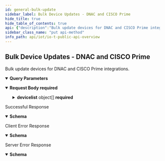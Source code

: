 ```yaml
---
id: general-bulk-update
sidebar_label: Bulk Device Updates - DNAC and CISCO Prime
hide_title: true
hide_table_of_contents: true
api: {"description":"Bulk update devices for DNAC and CISCO Prime integrations.","operationId":"general-bulk-update","security":[{"X-Key-Id":[],"X-Access-Key":[]}],"tags":["IoT Public API"],"parameters":[{"description":"The customer ID to which the API call is directed","in":"query","name":"customerid","required":true,"schema":{"type":"string"}}],"requestBody":{"required":true,"content":{"application/json":{"schema":{"type":"object","required":["devicelist"],"properties":{"devicelist":{"type":"array","description":"devices","items":{"type":"object","properties":{"deviceid":{"type":"string"},"config_source":{"type":"string","enum":["dnac","prime"]},"ip":{"type":"string"},"location":{"type":"string"},"ap_ip":{"type":"string"},"ap_name":{"type":"string"},"SSID":{"type":"string"},"switchIP":{"type":"string"},"switchName":{"type":"string"},"switchPort":{"type":"string"},"switch_if_name":{"type":"string"},"vlan":{"type":"string"},"vlan_name":{"type":"string"},"WireWireless":{"type":"string"}}}}}},"examples":{"payloadExample":{"summary":"An example of payload of general device list","value":{"devicelist":[{"deviceid":"00:00:2a:01:00:24","config_source":"dnac","ip":"10.14.1.123","location":"HQ/Floor 17","ap_ip":"10.6.72.226","ap_name":"DOLORES","SSID":"vmwareguest","switch_ip":"10.10.20.82","switch_name":"leaf2.test.com","switch_if_name":"GigabitEthernet1/0/4","vlan":823,"vlan_name":"Cameras","protocol_name":"dns,ssl,ping","WireWireless":"WIRED"}]}}}}}},"responses":{"200":{"description":"Successful Response","content":{"application/json":{"schema":{"type":"object","properties":{"api":{"type":"string","description":"API path"},"ver":{"type":"string","description":"API version"},"code":{"type":"string","description":"successful code(1)"},"message":{"type":"string","description":"successful message"},"updatedDeviceNum":{"type":"integer","description":"number of devices updated"}}},"examples":{"resolveSecurityAlertResponseExample":{"value":{"api":"device/bulkUpdate","ver":"v4.0","code":1,"message":"OK","updatedDeviceNum":5}}}}}},"4XX":{"description":"Client Error Response","content":{"application/json":{"schema":{"type":"object","properties":{"code":{"type":"string","description":"STATUS_CODE"},"msg":{"type":"string","description":"GENERAL_MESSAGE"}}},"examples":{"Bad Request":{"value":{"code":400,"msg":"Bad Request. This occurs when an HTTP request contains an invalid query string."}},"Forbidden access":{"value":{"code":403,"msg":"Forbidden access. Either the provided API key is invalid or it does not have the required RBAC permissions to run this API."}},"Too many requests":{"value":{"code":429,"msg":"Too many requests. The number of requests for device details for a single device exceeded the rate limit of 180 queries per minute per tenant."}}}}}},"5XX":{"description":"Server Error Response","content":{"application/json":{"schema":{"type":"object","properties":{"code":{"type":"string","description":"STATUS_CODE"},"msg":{"type":"string","description":"GENERAL_MESSAGE"}}},"examples":{"resolveSecurityAlertResponseExample":{"value":{"code":500,"msg":"Internal server error. A unified status for API communication type errors."}}}}}}},"method":"put","path":"/pub/v4.0/device/bulkUpdate","servers":[{"url":"https://{customer-name}.iot.paloaltonetworks.com"}],"securitySchemes":{"X-Key-Id":{"description":"Your API header requires X-Key-Id for authentication.","type":"apiKey","in":"header","name":"X-Key-Id"},"X-Access-Key":{"description":"Your API header requires X-Key-Key for authentication.","type":"apiKey","in":"header","name":"X-Access-Key"}},"jsonRequestBodyExample":{"devicelist":[{"deviceid":"string","config_source":"dnac","ip":"string","location":"string","ap_ip":"string","ap_name":"string","SSID":"string","switchIP":"string","switchName":"string","switchPort":"string","switch_if_name":"string","vlan":"string","vlan_name":"string","WireWireless":"string"}]},"info":{"description":"Please refer [IoT Public API Authentication](iot-public-api-headers) to know how to get API Key<br/>\n","title":"IoT Public API Overview","version":"v4.0","contact":{}},"postman":{"name":"Bulk Device Updates - Crowdstrike Falcon Devices","description":{"content":"Bulk device updates for Crowdstrike Falcon devices","type":"text/plain"},"url":{"path":["pub","v4.0","device","bulkUpdate"],"host":["{{baseUrl}}"],"query":[{"key":"updateSource","value":"crowdstrike_falcon"},{"disabled":false,"description":{"content":"(Required) The customer ID specifies the API call","type":"text/plain"},"key":"customerid","value":""},{"disabled":false,"description":{"content":"(Required) The tenant ID specifies the API call","type":"text/plain"},"key":"tenantid","value":""},{"disabled":false,"description":{"content":"(Required) Source of integration","type":"text/plain"},"key":"updateSource","value":""}],"variable":[]},"header":[{"key":"Content-Type","value":"application/json"},{"key":"Accept","value":"application/json"}],"method":"PUT","body":{"mode":"raw","raw":"\"\"","options":{"raw":{"language":"json"}}},"auth":{"type":"apikey","apikey":[{"type":"any","value":"X-Key-Id","key":"key"},{"type":"any","value":"<API Key>","key":"value"},{"type":"any","value":"header","key":"in"}]}}}
sidebar_class_name: "put api-method"
info_path: api/iot/io-t-public-api-overview
---
```



## Bulk Device Updates - DNAC and CISCO Prime



Bulk update devices for DNAC and CISCO Prime integrations.

<details style={{"marginBottom":"1rem"}} data-collapsed={false} open={true}><summary style={{}}><strong>Query Parameters</strong></summary><div><ul><ParamsItem className={"paramsItem"} param={{"description":"The customer ID to which the API call is directed","in":"query","name":"customerid","required":true,"schema":{"type":"string"}}}></ParamsItem></ul></div></details><details style={{}} data-collapsed={false} open={true}><summary style={{"textAlign":"left"}}><strong>Request Body</strong><strong style={{"fontSize":"var(--ifm-code-font-size)","color":"var(--openapi-required)"}}> required</strong></summary><div style={{"textAlign":"left","marginLeft":"1rem"}}></div><ul style={{"marginLeft":"1rem"}}><SchemaItem collapsible={true} className={"schemaItem"}><details style={{}}><summary style={{}}><strong>devicelist</strong><span style={{"opacity":"0.6"}}> object[]</span><strong style={{"fontSize":"var(--ifm-code-font-size)","color":"var(--openapi-required)"}}> required</strong></summary><div style={{"marginLeft":"1rem"}}><div style={{"marginTop":".5rem","marginBottom":".5rem"}}>

devices

</div><SchemaItem collapsible={false} name={"deviceid"} required={false} schemaDescription={undefined} schemaName={"string"} qualifierMessage={undefined}></SchemaItem><SchemaItem collapsible={false} name={"config_source"} required={false} schemaDescription={undefined} schemaName={"string"} qualifierMessage={"**Possible values:** [`dnac`, `prime`]"}></SchemaItem><SchemaItem collapsible={false} name={"ip"} required={false} schemaDescription={undefined} schemaName={"string"} qualifierMessage={undefined}></SchemaItem><SchemaItem collapsible={false} name={"location"} required={false} schemaDescription={undefined} schemaName={"string"} qualifierMessage={undefined}></SchemaItem><SchemaItem collapsible={false} name={"ap_ip"} required={false} schemaDescription={undefined} schemaName={"string"} qualifierMessage={undefined}></SchemaItem><SchemaItem collapsible={false} name={"ap_name"} required={false} schemaDescription={undefined} schemaName={"string"} qualifierMessage={undefined}></SchemaItem><SchemaItem collapsible={false} name={"SSID"} required={false} schemaDescription={undefined} schemaName={"string"} qualifierMessage={undefined}></SchemaItem><SchemaItem collapsible={false} name={"switchIP"} required={false} schemaDescription={undefined} schemaName={"string"} qualifierMessage={undefined}></SchemaItem><SchemaItem collapsible={false} name={"switchName"} required={false} schemaDescription={undefined} schemaName={"string"} qualifierMessage={undefined}></SchemaItem><SchemaItem collapsible={false} name={"switchPort"} required={false} schemaDescription={undefined} schemaName={"string"} qualifierMessage={undefined}></SchemaItem><SchemaItem collapsible={false} name={"switch_if_name"} required={false} schemaDescription={undefined} schemaName={"string"} qualifierMessage={undefined}></SchemaItem><SchemaItem collapsible={false} name={"vlan"} required={false} schemaDescription={undefined} schemaName={"string"} qualifierMessage={undefined}></SchemaItem><SchemaItem collapsible={false} name={"vlan_name"} required={false} schemaDescription={undefined} schemaName={"string"} qualifierMessage={undefined}></SchemaItem><SchemaItem collapsible={false} name={"WireWireless"} required={false} schemaDescription={undefined} schemaName={"string"} qualifierMessage={undefined}></SchemaItem></div></details></SchemaItem></ul></details><div><ApiTabs><TabItem label={"200"} value={"200"}><div>

Successful Response

</div><div><details style={{}} data-collapsed={false} open={true}><summary style={{"textAlign":"left"}}><strong>Schema</strong></summary><div style={{"textAlign":"left","marginLeft":"1rem"}}></div><ul style={{"marginLeft":"1rem"}}><SchemaItem collapsible={false} name={"api"} required={false} schemaDescription={"API path"} schemaName={"string"} qualifierMessage={undefined}></SchemaItem><SchemaItem collapsible={false} name={"ver"} required={false} schemaDescription={"API version"} schemaName={"string"} qualifierMessage={undefined}></SchemaItem><SchemaItem collapsible={false} name={"code"} required={false} schemaDescription={"successful code(1)"} schemaName={"string"} qualifierMessage={undefined}></SchemaItem><SchemaItem collapsible={false} name={"message"} required={false} schemaDescription={"successful message"} schemaName={"string"} qualifierMessage={undefined}></SchemaItem><SchemaItem collapsible={false} name={"updatedDeviceNum"} required={false} schemaDescription={"number of devices updated"} schemaName={"integer"} qualifierMessage={undefined}></SchemaItem></ul></details></div></TabItem><TabItem label={"4XX"} value={"4XX"}><div>

Client Error Response

</div><div><details style={{}} data-collapsed={false} open={true}><summary style={{"textAlign":"left"}}><strong>Schema</strong></summary><div style={{"textAlign":"left","marginLeft":"1rem"}}></div><ul style={{"marginLeft":"1rem"}}><SchemaItem collapsible={false} name={"code"} required={false} schemaDescription={"STATUS_CODE"} schemaName={"string"} qualifierMessage={undefined}></SchemaItem><SchemaItem collapsible={false} name={"msg"} required={false} schemaDescription={"GENERAL_MESSAGE"} schemaName={"string"} qualifierMessage={undefined}></SchemaItem></ul></details></div></TabItem><TabItem label={"5XX"} value={"5XX"}><div>

Server Error Response

</div><div><details style={{}} data-collapsed={false} open={true}><summary style={{"textAlign":"left"}}><strong>Schema</strong></summary><div style={{"textAlign":"left","marginLeft":"1rem"}}></div><ul style={{"marginLeft":"1rem"}}><SchemaItem collapsible={false} name={"code"} required={false} schemaDescription={"STATUS_CODE"} schemaName={"string"} qualifierMessage={undefined}></SchemaItem><SchemaItem collapsible={false} name={"msg"} required={false} schemaDescription={"GENERAL_MESSAGE"} schemaName={"string"} qualifierMessage={undefined}></SchemaItem></ul></details></div></TabItem></ApiTabs></div>
      